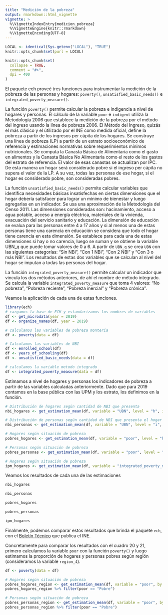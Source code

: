 ---
title: "Medición de la pobreza"
output: rmarkdown::html_vignette
vignette: >
  %\VignetteIndexEntry{medicion_pobreza}
  %\VignetteEngine{knitr::rmarkdown}
  %\VignetteEncoding{UTF-8}
---

```{r, echo = FALSE}
LOCAL <- identical(Sys.getenv("LOCAL"), "TRUE")
knitr::opts_chunk$set(purl = LOCAL)
```

```{r, include = FALSE}
knitr::opts_chunk$set(
  collapse = TRUE,
  comment = "#>",
  dpi = 400
)
```

El paquete ech proveé tres funciones para instrumentar la medición de la pobreza de las personas y hogares: `poverty()`, `unsatisfied_basic_needs()` e `integrated_poverty_measure()`.

La función `poverty()` permite calcular la pobreza e indigencia a nivel de hogares y personas. El cálculo de la variable `poor` e `indigent` utiliza la Metodología 2006 que establece la medición de la pobreza por el método del ingreso usando la línea de pobreza 2006. El Método del Ingreso, quizás el más clásico y el útilizado por el INE como medida oficial, define la pobreza a partir de los ingresos per cápita de los hogares. Se construye una línea de pobreza (LP) a partir de un estrato socioeconómico de referencia y estimaciones normativas sobre requerimientos mínimos nutricionales. Se computa la Canasta Básica de Alimentaria como el gasto en alimentos y la Canasta Básica No Alimentaria como el resto de los gastos del estrato de referencia. El valor de esas canastas se actualizan por IPC. De esta manera un hogar será considerado pobre si el ingreso per cápita no supera el valor de la LP. A su vez, todas las personas de ese hogar, si el hogar es considerado pobre, son consideradas pobres.

La función `unsatisfied_basic_needs()` permite calcular variables que identifica necesidades básicas insatisfechas en ciertas dimensiones que el hogar debería satisfacer para lograr un mínimo de bienestar y luego agregarlas en un indicador.  Se usa una aproximación de la Metodología del Censo 2011. Las dimensiones consideradas son: hacinamiento, acceso a agua potable, acceso a energía eléctrica, materiales de la vivienda, evacuación del servicio sanitario y educación. La dimensión de educación se evalua para las personas entre 4 a 17 años y si al menos una de estas personas tiene una carencia en educación se considera que todo el hogar tiene carencia en esta dimensión. Se establece para cada una de estas dimensiones si hay o no carencia, luego se suman y se obtiene la variable UBN_q que puede tomar valores de 0 a  6. A partir de `UBN_q` se crea `UBN` con las siguientes categorías: “Sin NBI”, “Con 1 NBI”, “Con 2 NBI” y “Con 3 o más NBI”. Los resultados de estas dos variables que se calculan al nivel del hogar se imputan a todas las personas del hogar.

La función `integrated_poverty_measure()` permite calcular un indicador que vincula los dos métodos anteriores, de ahí el nombre de método integrado. Se calcula la variable  `integrated_poverty_measure` que toma 4 valores: “No pobreza”, “Pobreza reciente”, “Pobreza inercial” y “Pobreza crónica”.

Veamos la aplicación de cada una de estas funciones.

```{r, eval = LOCAL}
library(ech)
# cargamos la base de ECH y estandarizamos los nombres de variables
df <- get_microdata(year = 2019)
df <- organize_names(df, year = 2019)

# calculamos las variables de pobreza monteria
df <- poverty(data = df)

# Calculamos las variables de NBI
df <- enrolled_school(df)
df <- years_of_schooling(df)
df <- unsatisfied_basic_needs(data = df)

# calculamos la variable metodo integrado
df <- integrated_poverty_measure(data = df)
```

Estimamos a nivel de hogares y personas los indicadores de pobreza a partir de las variables calculadas anteriormente. Dado que para 2019 contamos en la base pública con las UPM y los estrato, los definimos en la función.

```{r, eval = LOCAL}
# Distribución de hogares según cantidad de NBI que presenta
nbi_hogares <- get_estimation_mean(df, variable = "UBN", level = "h", ids = "upm", estrato = "estrato")

# Distribución de personas según cantidad de NBI que presenta el hogar
nbi_personas <- get_estimation_mean(df, variable = "UBN", level = "i", ids = "upm", estrato = "estrato")

# Hogares según situación de pobreza 
pobres_hogares <- get_estimation_mean(df, variable = "poor", level = "h", ids = "upm", estrato = "estrato")

# Personas según situación de pobreza 
pobres_personas <- get_estimation_mean(df, variable = "poor", level = "i", ids = "upm", estrato = "estrato")

# Hogares según situación de pobreza
ipm_hogares <- get_estimation_mean(df, variable = "integrated_poverty_measure", level = "h", ids = "upm", estrato = "estrato")

```

Veamos los resultados de cada una de las estimaciones

```{r, eval = LOCAL}
nbi_hogares
```

```{r, eval = LOCAL}
nbi_personas
```
```{r, eval = LOCAL}
pobres_hogares
```
```{r, eval = LOCAL}
pobres_personas
```



```{r, eval = LOCAL}
ipm_hogares
```

Finalmente, podemos comparar estos resultados que brinda el paquete `ech`, con el [Boletín Técnico](http://www.ine.gub.uy/c/document_library/get_file?uuid=35dea1e6-98e0-41a5-ac79-46671dfcac6c&groupId=10181) que publica el INE.

Concretamente para comparar los resultados con el cuadro 20 y 21, primero calculamos la variable `poor` con la función `poverty()` y luego estimamos la proporción de hogares y personas pobres según región (consideramos la variable `region_4`).

```{r, eval = LOCAL}
df <- poverty(data = df)

# Hogares según situación de pobreza 
pobres_hogares_region <- get_estimation_mean(df, variable = "poor", by.x = "region_3",level = "h", ids = "upm", estrato = "estrato")
pobres_hogares_region %>% filter(poor == "Pobre")

# Personas según situación de pobreza 
pobres_personas_region <- get_estimation_mean(df, variable = "poor", by.x = "region_3", level = "i", ids = "upm", estrato = "estrato")
pobres_personas_region %>% filter(poor == "Pobre")
```

